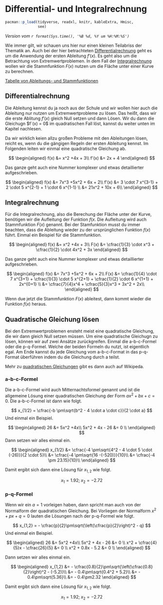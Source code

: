 # Differential- und Integralrechnung {#sec-func-diff}

```r
pacman::p_load(tidyverse, readxl, knitr, kableExtra, Hmisc,
               see)
```

*Version vom `r format(Sys.time(), '%B %d, %Y um %H:%M:%S')`*


Wie immer gilt, wir schauen uns hier nur einen kleinen Teilabriss der Thematik an. Auch bei der hier betrachteten [Differentialrechnung](https://de.wikipedia.org/wiki/Differentialrechnung#Ableitungsfunktion) geht es um die Anwendung der ersten Ableitung $f'(x)$. Es geht also um die Betrachtung von Extremwertproblemen. In dem Fall der [Integralrechnung](https://de.wikipedia.org/wiki/Integralrechnung) wollen wir die Stammfunktion $F(x)$ nutzen um die Fläche unter einer Kurve zu berechnen. 

::: column-margin

[Tabelle von Ableitungs- und Stammfunktionen](https://de.wikipedia.org/wiki/Tabelle_von_Ableitungs-_und_Stammfunktionen)

:::


## Differentialrechnung

Die Ableitung kennst du ja noch aus der Schule und wir wollen hier auch die Ableitung nur nutzen um Extremwertprobleme zu lösen. Das heißt, dass wir die erste Ablitung $f'(x)$ gleich Null setzen und dann Lösen. Wir du dann die Gleichugn $f`(x) = 0$ im quadratischen Fall löst, kannst du weiter unten im Kapitel nachlesen.

Da wir wirklich keien allzu großen Probleme mit den Ableitungen lösen, reicht es, wenn du die gängigen Regeln der ersten Ableitung kennst. Im Folgenden leiten wir einmal eine quadratische Gleichung ab.

$$
\begin{aligned} 
f(x) &= x^2 +4x + 3\\
f'(x) &= 2x + 4
\end{aligned}
$$

Das ganze geht auch eine Nummer komplexer und etwas detaillierter aufgeschrieben.

$$
\begin{aligned} 
f(x) &= 7x^3 +5x^2 + 6x + 2\\
f'(x) &= 3 \cdot 7 x^{3-1} + 2 \cdot 5 x^{2-1}  + 1 \cdot 6 x^{1-1} \\
&= 21x^2 + 10x + 6\\
\end{aligned}
$$


## Integralrechnung

Für die Integralrechnung, also die Berechung der Fläche unter der Kurve, benötigen wir die Aufleitung der Funktion $f(x$. Die Aufleitung wird auch Stammfunktion $F(x)$ genannt. Bei der Stamfunktion musst du immer beachten, dass die Ableitung wieder zu der ursprünglichen Funktion $f(x)$ führt. Einmal ein Beispiel für die Stammfunktion.

$$
\begin{aligned} 
f(x) &= x^2 +4x + 3\\
F(x) &= \cfrac{1}{3} \cdot x^3 + \cfrac{1}{2} \cdot 4x^2 + 3x
\end{aligned}
$$

Das ganze geht auch eine Nummer komplexer und etwas detaillierter aufgeschrieben.

$$
\begin{aligned} 
f(x) &= 7x^3 +5x^2 + 6x + 2\\
F(x) &= \cfrac{1}{4} \cdot 7 x^{3+1} + \cfrac{1}{3} \cdot 5 x^{2+1}  + \cfrac{1}{2} \cdot 6 x^{1+1} + 2x^{0+1} \\
&= \cfrac{7}{4}x^4 + \cfrac{5}{3}x^3 + 3x^2 + 2x\\
\end{aligned}
$$

Wenn due jetzt die Stammfunktion $F(x)$ ableitest, dann kommt wieder die Funktion $f(x)$ heraus.

## Quadratische Gleichung lösen

Bei den Extremwertproblemen ensteht meist eine quadratische Gleichung, die wir dann gleich Null setzen müssen. Um eine quadratische Gleichugn zu lösen, können wir auf zwei Ansätze zurückgreifen. Einmal die a-b-c-Formel oder die p-q-Formel. Welche der beiden Formeln du nutzt, ist eigentlich egal. Am Ende kannst du jede Gleichung vom a-b-c-Format in das p-q-Format überführen indem du die Gleichung durch a teilst.

::: column-margin
Mehr zu [quadratischen Gleichungen](https://de.wikipedia.org/wiki/Quadratische_Gleichung) gibt es dann auch auf Wikipeda. 
:::


### a-b-c-Formel

Die a-b-c-Formel wird auch Mitternachtsformel genannt und ist die allgemeine Lösung einer quadratischen Gleichung der Form $ax^2 + bx + c = 0$. Die a-b-c-Formel ist dann wie folgt.

$$
x_{1/2} = \cfrac{-b \pm\sqrt{b^2 - 4 \cdot a \cdot c}}{2 \cdot a}
$$
Und einmal ein Beispiel.

$$
\begin{aligned} 
26 &= 5x^2 +4x\\
5x^2 + 4x - 26 &= 0 \\
\end{aligned}
$$
Dann setzen wir alles einmal ein.

$$
\begin{aligned} 
x_{1/2} &= \cfrac{-4 \pm\sqrt{4^2 - 4 \cdot 5 \cdot (-26)}}{2 \cdot 5}\\
&= \cfrac{-4 \pm\sqrt{16 -(-520)}}{10}\\
&= \cfrac{-4 \pm 23.15}{10}\\
\end{aligned}
$$

Damit ergibt sich dann eine Lösung für $x_{1,2}$ wie folgt.

$$
x_1 = 1.92; \; x_2 = -2.72
$$

### p-q-Formel

Wenn wir ein $a=1$ vorleigen haben, dann spricht man auch von der Normalform der quadratischen Gleichung. Bei Vorliegen der Normalform $x^2 + px + q = 0$ lauten die Lösungen nach der p-q-Formel wie folgt.

$$
x_{1,2} = - \cfrac{p}{2}\pm\sqrt{\left(\cfrac{p}{2}\right)^2 - q}
$$
Und einmal ein Beispiel.

$$
\begin{aligned} 
26 &= 5x^2 +4x\\
5x^2 + 4x - 26 &= 0 \\
x^2 + \cfrac{4}{5}x - \cfrac{26}{5} &= 0 \\
x^2 + 0.8x - 5.2 &= 0 \\
\end{aligned}
$$

Dann setzen wir alles einmal ein.

$$
\begin{aligned} 
x_{1,2} &= - \cfrac{0.8}{2}\pm\sqrt{\left(\cfrac{0.8}{2}\right)^2 - (-5.2)}\\
&= - 0.4\pm\sqrt{0.4^2 + 5.2}\\
&= - 0.4\pm\sqrt{5.36}\\
&= - 0.4\pm2.32
\end{aligned}
$$

Damit ergibt sich dann eine Lösung für $x_{1,2}$ wie folgt.

$$
x_1 = 1.92; \; x_2 = -2.72
$$
